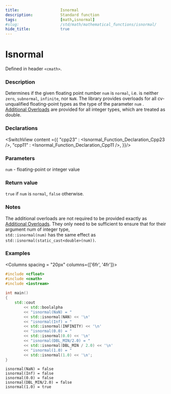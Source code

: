 ```yaml
---
title:                  Isnormal
description:            Standard function
tags:                   [math,isnormal]
#slug:                  /std/math/mathematical_functions/isnormal/
hide_title:             true
---
```




# Isnormal

Defined in header `<cmath>`.

### Description

Determines if the given floating point number <code>num</code> is `normal`, i.e. is neither `zero`, `subnormal`, `infinite`, nor `NaN`. 
The library provides overloads for all cv-unqualified floating-point types as the type of the parameter <code>num</code> <Since v='cpp23'></Since>. <br/>
<a href='#declarations'>Additional Overloads</a> are provided for all integer types, which are treated as <span class='col-lb'>double</span>.

### Declarations

<SwitchView content ={{
    "cpp23" : <Isnormal_Function_Declaration_Cpp23 />,
    "cpp11" : <Isnormal_Function_Declaration_Cpp11 />,
}}/>


### Parameters
 
<code>num</code> - floating-point or integer value

### Return value

`true` if <code>num</code> is `normal`, `false` otherwise.

### Notes
The additional overloads are not required to be provided exactly as <a href='#declarations'>Additional Overloads</a>. 
They only need to be sufficient to ensure that for their argument num of integer type, <br/>
`std::isnormal(num)` has the same effect as `std::isnormal(static_cast<double>(num))`.

### Examples



<Columns spacing = "20px" columns={['6fr', '4fr']}>
<div>

```cpp
#include <cfloat>
#include <cmath>
#include <iostream>
 
int main()
{
    std::cout 
        << std::boolalpha
        << "isnormal(NaN) = " 
        << std::isnormal(NAN) << '\n'
        << "isnormal(Inf) = " 
        << std::isnormal(INFINITY) << '\n'
        << "isnormal(0.0) = " 
        << std::isnormal(0.0) << '\n'
        << "isnormal(DBL_MIN/2.0) = " 
        << std::isnormal(DBL_MIN / 2.0) << '\n'
        << "isnormal(1.0) = " 
        << std::isnormal(1.0) << '\n';
}

```

</div>

<div>

```plaintext title="Result"
isnormal(NaN) = false
isnormal(Inf) = false
isnormal(0.0) = false
isnormal(DBL_MIN/2.0) = false
isnormal(1.0) = true
```

</div>
</Columns>

